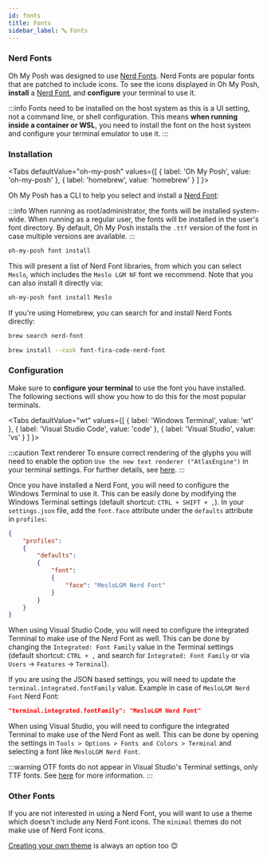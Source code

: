 ```yaml
---
id: fonts
title: Fonts
sidebar_label: 🔤 Fonts
---
```



### Nerd Fonts

Oh My Posh was designed to use [Nerd Fonts][nerdfonts]. Nerd Fonts are popular fonts that are patched to include icons.
To see the icons displayed in Oh My Posh, **install** a [Nerd Font][nerdfonts], and **configure** your terminal to use it.

:::info
Fonts need to be installed on the host system as this is a UI setting, not a command line, or shell configuration.
This means **when running inside a container or WSL**, you need to install the font on the host system and configure
your terminal emulator to use it.
:::

### Installation

<Tabs
    defaultValue="oh-my-posh"
    values={[
        { label: 'Oh My Posh', value: 'oh-my-posh' },
        { label: 'homebrew', value: 'homebrew' }
    ]
}>
<TabItem value="oh-my-posh">

Oh My Posh has a CLI to help you select and install a [Nerd Font][nerdfonts]:

:::info
When running as root/administrator, the fonts will be installed system-wide.
When running as a regular user, the fonts will be installed in the user's font directory.
By default, Oh My Posh installs the `.ttf` version of the font in case multiple versions are available.
:::

```bash
oh-my-posh font install
```

This will present a list of Nerd Font libraries, from which you can  select `Meslo`, which includes the `Meslo LGM NF` font we recommend. Note that you can also  install it directly via:

```bash
oh-my-posh font install Meslo
```

</TabItem>
<TabItem value="homebrew">

If you're using Homebrew, you can search for and install Nerd Fonts directly:

```bash
brew search nerd-font

brew install --cask font-fira-code-nerd-font
```

</TabItem>
</Tabs>

### Configuration

Make sure to **configure your terminal** to use the font you have installed. The following sections will show you how to do this for the most popular terminals.

<Tabs
    defaultValue="wt"
    values={[
        { label: 'Windows Terminal', value: 'wt' },
        { label: 'Visual Studio Code', value: 'code' },
        { label: 'Visual Studio', value: 'vs' }
    ]
}>
<TabItem value="wt">

:::caution Text renderer
To ensure correct rendering of the glyphs you will need to enable the option `Use the new text renderer ("AtlasEngine")` in your terminal settings.
For further details, see [here][wt-issue-8993].
:::

Once you have installed a Nerd Font, you will need to configure the Windows Terminal to use it. This can be easily done
by modifying the Windows Terminal settings (default shortcut: `CTRL + SHIFT + ,`). In your `settings.json` file, add the
`font.face` attribute under the `defaults` attribute in `profiles`:

```json
{
    "profiles":
    {
        "defaults":
        {
            "font":
            {
                "face": "MesloLGM Nerd Font"
            }
        }
    }
}
```

</TabItem>
<TabItem value="code">

When using Visual Studio Code, you will need to configure the integrated Terminal to make use of the Nerd Font as well. This can be done by changing the `Integrated: Font Family` value in the Terminal settings (default shortcut: `CTRL + ,` and search for `Integrated: Font Family` or via `Users` -> `Features` -> `Terminal`).

If you are using the JSON based settings, you will need to update the `terminal.integrated.fontFamily` value. Example in case of `MesloLGM Nerd Font` Nerd Font:

```json
"terminal.integrated.fontFamily": "MesloLGM Nerd Font"
```

</TabItem>
<TabItem value="vs">

When using Visual Studio, you will need to configure the integrated Terminal to make use of the Nerd Font as well. This can be done by opening the settings
in `Tools > Options > Fonts and Colors > Terminal` and selecting a font like `MesloLGM Nerd Font`.

:::warning
OTF fonts do not appear in Visual Studio's Terminal settings, only TTF fonts. See [here][vs-otf] for more information.
:::

</TabItem>
</Tabs>

### Other Fonts

If you are not interested in using a Nerd Font, you will want to use a theme which doesn't include any Nerd Font icons.
The `minimal` themes do not make use of Nerd Font icons.

[Creating your own theme][configuration] is always an option too 😊

[nerdfonts]: https://www.nerdfonts.com/
[configuration]: /docs/installation/customize
[wt-issue-8993]: https://github.com/microsoft/terminal/issues/8993
[vs-otf]: https://stackoverflow.com/questions/75252606/is-it-possible-to-use-nerd-fonts-as-the-font-for-terminals-in-visual-studio
